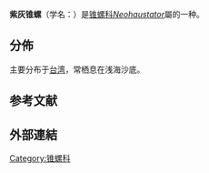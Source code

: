 {{Speciesbox
 | taxon = Neohaustator huziokai
 | authority = Ida, 1959
}}

'''紫灰锥螺'''（学名：''{{lang|la|Neohaustator huziokai}}''）是[[锥螺科|锥螺科]]''[[Neohaustator|Neohaustator]]''屬的一种{{r|shell_3412}}。

==分佈==
主要分布于[[台湾|台湾]]{{r|shell_3412|shelldoc_320090219045}}，常栖息在浅海沙底{{r|shell_3412|shelldoc_320090219045}}。

== 参考文献 ==
{{reflist|refs=
<ref name="shell_3412">{{cite web
 |url=http://shell.sinica.edu.tw/chinese/shellbase_detail.php?science_no=3412
 |title=国际贝库：紫灰锥螺
 |publisher=台湾贝类资料库
 |access-date=2018-07-20
 |language=zh-hant
 |archive-url=https://web.archive.org/web/20160304111608/http://shell.sinica.edu.tw/chinese/shellbase_detail.php?science_no=3412
 |archive-date=2016-03-04
 |dead-url=yes
 }}</ref>
<ref name="shelldoc_320090219045">{{shelldoc_320090219045}}</ref> 
}}

==外部連結==
{{Taxonbar}}
[[Category:锥螺科|Category:锥螺科]]
{{Mollusc-stub}}